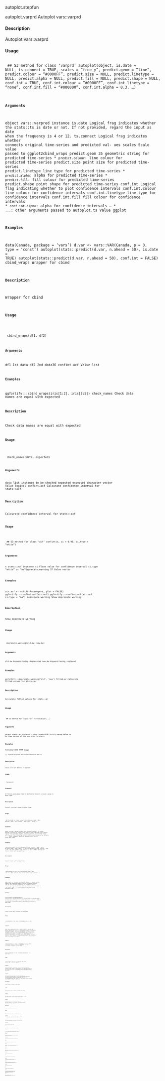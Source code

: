 autoplot.stepfun

autoplot.varprd
Autoplot vars::varprd

#### Description 
 
Autoplot vars::varprd

#### Usage 
 <pre><code>
## S3 method for class 'varprd'
autoplot(object, is.date = NULL, ts.connect = TRUE,
scales = "free_y", predict.geom = "line", predict.colour = "#0000FF",
predict.size = NULL, predict.linetype = NULL, predict.alpha = NULL,
predict.fill = NULL, predict.shape = NULL, conf.int = TRUE,
conf.int.colour = "#0000FF", conf.int.linetype = "none",
conf.int.fill = "#000000", conf.int.alpha = 0.3, ...)

#### Arguments 
 
object vars::varpred instance
is.date Logical frag indicates whether the stats::ts is date or not. If not provided,
regard the input as date when the frequency is 4 or 12.
ts.connect Logical frag indicates whether connects original time-series and predicted val-
ues
scales Scale value passed to ggplot2cbind_wraps
predict.geom
35
geometric string for predicted time-series
* ``predict.colour``: line colour for predicted time-series
predict.size
point size for predicted time-series
predict.linetype
line type for predicted time-series
* ``predict.alpha``: alpha for predicted time-series
* ``predict.fill``: fill colour for predicted time-series
predict.shape point shape for predicted time-series
conf.int
Logical flag indicating whether to plot confidence intervals
conf.int.colour
line colour for confidence intervals
conf.int.linetype
line type for confidence intervals
conf.int.fill
fill colour for confidence intervals
* ``conf.int.alpha``: alpha for confidence intervals
...
* ``...``: other arguments passed to autoplot.ts
Value
ggplot

#### Examples 

data(Canada, package = 'vars')
d.var <- vars::VAR(Canada, p = 3, type = 'const')
autoplot(stats::predict(d.var, n.ahead = 50), is.date = TRUE)
autoplot(stats::predict(d.var, n.ahead = 50), conf.int = FALSE)
cbind_wraps
Wrapper for cbind

#### Description 
 
Wrapper for cbind

#### Usage 
 <pre><code>
cbind_wraps(df1, df2)

#### Arguments 
 
df1 1st data
df2 2nd data36
confint.acf
Value
list

#### Examples 

ggfortify:::cbind_wraps(iris[1:2], iris[3:5])
check_names
Check data names are equal with expected

#### Description 
 
Check data names are equal with expected

#### Usage 
 <pre><code>
check_names(data, expected)

#### Arguments 
 
data list instance to be checked
expected expected character vector
Value
logical
confint.acf
Calcurate confidence interval for stats::acf

#### Description 
 
Calcurate confidence interval for stats::acf

#### Usage 
 <pre><code>
## S3 method for class 'acf'
confint(x, ci = 0.95, ci.type = "white")

#### Arguments 
 
x stats::acf instance
ci Float value for confidence interval
ci.type "white" or "ma"deprecate.warning
37
Value
vector

#### Examples 

air.acf <- acf(AirPassengers, plot = FALSE)
ggfortify:::confint.acf(air.acf)
ggfortify:::confint.acf(air.acf, ci.type = 'ma')
deprecate.warning
Show deprecate warning

#### Description 
 
Show deprecate warning

#### Usage 
 <pre><code>
deprecate.warning(old.kw, new.kw)

#### Arguments 
 
old.kw Keyword being deprecated
new.kw Keyword being replaced

#### Examples 

ggfortify:::deprecate.warning('old', 'new')
fitted.ar
Calcurate fitted values for stats::ar

#### Description 
 
Calcurate fitted values for stats::ar

#### Usage 
 <pre><code>
## S3 method for class 'ar'
fitted(object, ...)

#### Arguments 
 
object stats::ar instance
... other keywords38
fortify.aareg
Value
ts An time series of the one-step forecasts

#### Examples 

fitted(ar(WWW
#### Usage 
 <pre><code>))
flatten
Flatten dataframe contains matrix

#### Description 
 
tains list or matrix as column

#### Usage 
 <pre><code>
flatten(df)

#### Arguments 
 
df
fortify.aareg
data.frame to be flatten
Convert survival::aareg to data.frame

#### Description 
 
Convert survival::aareg to data.frame

#### Usage 
 <pre><code>
## S3 method for class 'aareg'
fortify(model, data = NULL, maxtime = NULL,
surv.connect = TRUE, melt = FALSE, ...)

#### Arguments 
 
model survival::aareg instance
data original dataset, if needed
maxtime truncate the input to the model at time "maxtime"
surv.connect logical frag indicates whether connects survival curve to the origin
melt Logical flag indicating whether to melt each timeseries as variable
* ``... ``: other arguments passed to methodsfortify.acf
39
Value
data.frame

#### Examples 

library(survival)
fortify(aareg(Surv(time, status) ~ age + sex + ph.ecog, data = lung, nmin = 1))
fortify(aareg(Surv(time, status) ~ age + sex + ph.ecog, data = lung, nmin = 1), melt = TRUE)
fortify.acf
Convert stats::acf to data.frame

#### Description 
 
Convert stats::acf to data.frame

#### Usage 
 <pre><code>
## S3 method for class 'acf'
fortify(model, data = NULL, conf.int = TRUE,
conf.int.value = 0.95, conf.int.type = "white", ...)

#### Arguments 
 
model stats::acf instance
data original dataset, if needed
conf.int Logical flag indicating whether to attach confidence intervals
conf.int.value Coverage probability for confidence interval
conf.int.type Type of confidence interval, ’white’ for white noise or ’ma’ MA(k-1) model
* ``... ``: other arguments passed to methods
Value
data.frame

#### Examples 

fortify(stats::acf(AirPassengers))
fortify(stats::pacf(AirPassengers))
fortify(stats::ccf(AirPassengers, AirPassengers))
fortify(stats::acf(AirPassengers), conf.int = TRUE)40
fortify.cpt
fortify.basis
Convert spline basis instances to data.frame

#### Description 
 
Convert spline basis instances to data.frame

#### Usage 
 <pre><code>
## S3 method for class 'basis'
fortify(model, data, n = 256, ...)

#### Arguments 
 
model spline basis object
data x-values at which to evaluate the splines. Optional. By default, an evenly spaced
sequence of 256 values covering the range of the splines will be used.
n If data is not provided, instead use an evenly-spaced sequence of x-values of
this length (plus one, since both endpoints are included). If data is provided, this
argument is ignored.
* ``... ``: other arguments passed to methods
Value
data.frame with 3 columns: Spline (character), x (numeric), and y (numeric); giving the interpolated
x and y values for each of the splines in the basis.

#### Examples 

library(splines)
x <- seq(0, 1, by=0.001)
spl <- bs(x, df=6)
fortify(spl)
fortify.cpt
Convert changepoint::cpt and strucchange::breakpoints to
data.frame

#### Description 
 
Convert changepoint::cpt and strucchange::breakpoints to data.frame

#### Usage 
 <pre><code>
## S3 method for class 'cpt'
fortify(model, data = NULL, is.date = NULL, ...)fortify.cv.glmnet
41

#### Arguments 
 
model
data
is.date
...
chantepoint::cpt or strucchange::breakpoints instance
original dataset, if needed
Logical frag indicates whether the stats::ts is date or not. If not provided,
regard the input as date when the frequency is 4 or 12.
other 
#### Arguments 
  passed to methods
Value
data.frame

#### Examples 

library(changepoint)
fortify(cpt.mean(AirPassengers))
fortify(cpt.var(AirPassengers))
fortify(cpt.meanvar(AirPassengers))
library(strucchange)
bp.nile <- breakpoints(Nile ~ 1)
fortify(bp.nile)
fortify(breakpoints(bp.nile, breaks = 2))
fortify(breakpoints(bp.nile, breaks = 2), data = Nile)
fortify.cv.glmnet
Convert glmnet::cv.glmnet to data.frame

#### Description 
 
Convert glmnet::cv.glmnet to data.frame

#### Usage 
 <pre><code>
## S3 method for class 'cv.glmnet'
fortify(model, data = NULL, ...)

#### Arguments 
 
model
data
...
glmnet::cv.glmnet instance
original dataset, if needed
other 
#### Arguments 
  passed to methods
Value
data.frame

#### Examples 

fortify(glmnet::cv.glmnet(data.matrix(Orange[-3]), data.matrix(Orange[3])))42
fortify.dist
fortify.density
Convert stats::density to data.frame

#### Description 
 
Convert stats::density to data.frame

#### Usage 
 <pre><code>
## S3 method for class 'density'
fortify(model, data = NULL, ...)

#### Arguments 
 
model stats::density instance
data original dataset, if needed
* ``... ``: other arguments passed to methods
Value
data.frame

#### Examples 

fortify(stats::density(stats::rnorm(1:50)))
fortify.dist
Convert stats::dist to data.frame

#### Description 
 
Convert stats::dist to data.frame

#### Usage 
 <pre><code>
## S3 method for class 'dist'
fortify(model, data = NULL, ...)

#### Arguments 
 
model stats::dist instance
data original dataset, if needed
* ``... ``: other arguments passed to methodsfortify.ets
43
Value
data.frame

#### Examples 

fortify(eurodist)
fortify.ets
Convert forecast::bats and forecast::ets to data.frame

#### Description 
 
Convert forecast::bats and forecast::ets to data.frame

#### Usage 
 <pre><code>
## S3 method for class 'ets'
fortify(model, data = NULL, ...)

#### Arguments 
 
model forecast::bats or forecast::ets instance
data original dataset, if needed
* ``... ``: other arguments passed to methods
Value
data.frame

#### Examples 

## Not run:
fortify(forecast::bats(UKgas))
fortify(forecast::ets(UKgas))
## End(Not run)44
fortify.forecast
fortify.factanal
Convert stats::factanal to data.frame

#### Description 
 
Convert stats::factanal to data.frame

#### Usage 
 <pre><code>
## S3 method for class 'factanal'
fortify(model, data = NULL, ...)

#### Arguments 
 
model stats::factanal instance
data original dataset, if needed
* ``... ``: other arguments passed to methods
Value
data.frame

#### Examples 

d.factanal <- stats::factanal(state.x77, factors = 3, scores = 'regression')
fortify(d.factanal)
fortify(d.factanal, data = state.x77)
fortify.forecast
Convert forecast::forecast to data.frame

#### Description 
 
Convert forecast::forecast to data.frame

#### Usage 
 <pre><code>
## S3 method for class 'forecast'
fortify(model, data = NULL, is.date = NULL,
ts.connect = FALSE, ...)fortify.glmnet
45

#### Arguments 
 
model forecast::forecast instance
data original dataset, if needed
is.date Logical frag indicates whether the stats::ts is date or not. If not provided,
regard the input as date when the frequency is 4 or 12.
ts.connect Logical frag indicates whether connects original time-series and predicted val-
ues
* ``... ``: other arguments passed to methods
Value
data.frame

#### Examples 

d.arima <- forecast::auto.arima(AirPassengers)
d.forecast <- forecast::forecast(d.arima, level = c(95), h = 50)
fortify(d.forecast)
fortify(d.forecast, ts.connect = TRUE)

